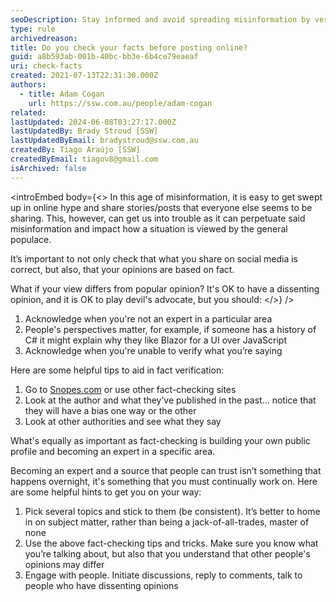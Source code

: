 ```yaml
---
seoDescription: Stay informed and avoid spreading misinformation by verifying facts before posting online, acknowledging limitations, and engaging with diverse perspectives.
type: rule
archivedreason:
title: Do you check your facts before posting online?
guid: a8b593ab-001b-40bc-bb3e-6b4ce79eaeaf
uri: check-facts
created: 2021-07-13T22:31:30.000Z
authors:
  - title: Adam Cogan
    url: https://ssw.com.au/people/adam-cogan
related:
lastUpdated: 2024-06-08T03:27:17.000Z
lastUpdatedBy: Brady Stroud [SSW]
lastUpdatedByEmail: bradystroud@ssw.com.au
createdBy: Tiago Araújo [SSW]
createdByEmail: tiagov8@gmail.com
isArchived: false
---
```


<introEmbed
  body={<>
In this age of misinformation, it is easy to get swept up in online hype and share stories/posts that everyone else seems to be sharing. This, however, can get us into trouble as it can perpetuate said misinformation and impact how a situation is viewed by the general populace.

It’s important to not only check that what you share on social media is correct, but also, that your opinions are based on fact.

<introYoutube url="https://www.youtube.com/embed/e0ZR9d7X3-0" description="" />

What if your view differs from popular opinion? It's OK to have a dissenting opinion, and it is OK to play devil's advocate, but you should:
  </>}
/>
1. Acknowledge when you're not an expert in a particular area
2. People's perspectives matter, for example, if someone has a history of C# it might explain why they like Blazor for a UI over JavaScript
3. Acknowledge when you're unable to verify what you’re saying

Here are some helpful tips to aid in fact verification:

1. Go to [Snopes.com](https://www.snopes.com/) or use other fact-checking sites
2. Look at the author and what they’ve published in the past... notice that they will have a bias one way or the other
3. Look at other authorities and see what they say

What's equally as important as fact-checking is building your own public profile and becoming an expert in a specific area.

Becoming an expert and a source that people can trust isn’t something that happens overnight, it's something that you must continually work on. Here are some helpful hints to get you on your way:

1. Pick several topics and stick to them (be consistent). It’s better to home in on subject matter, rather than being a jack-of-all-trades, master of none
2. Use the above fact-checking tips and tricks. Make sure you know what you’re talking about, but also that you understand that other people's opinions may differ
3. Engage with people. Initiate discussions, reply to comments, talk to people who have dissenting opinions

